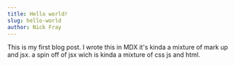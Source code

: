```yaml
---
title: Hello world!
slug: hello-world
author: Nick Fray
---
```


This is my first blog post. 
I wrote this in MDX it's kinda a mixture of 
mark up and jsx. a spin off of jsx wich is kinda 
a mixture of css js and html.
